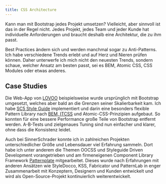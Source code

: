 ```yaml
---
title: CSS Architecture
---
```



Kann man mit Bootstrap jedes Projekt umsetzen? Vielleicht, aber sinnvoll ist das in der Regel nicht. Jedes Projekt, jedes Team und jeder Kunde hat individuelle Anforderungen und braucht deshalb eine Architektur, die zu ihm passt.

Best Practices ändern sich und werden manchmal sogar zu Anti-Patterns. Ich habe verschiedene Trends erlebt und auf Herz und Nieren prüfen können. Daher unterwerfe ich mich nicht den neuesten Trends, sondern schaue, welcher Ansatz am besten passt, sei es BEM, Atomic CSS, CSS Modules oder etwas anderes.

## Case Studies

Die Web-App von [LOVOO](https://www.lovoo.com) beispielsweise wurde ursprünglich mit Bootstrap umgesetzt, welches aber bald an die Grenzen seiner Skalierbarkeit kam. Ich habe [SC5 Style Guide](http://styleguide.sc5.io/) implementiert und darin eine besonders flexible Pattern Library nach [BEM, ITCSS](http://csswizardry.com/2015/08/bemit-taking-the-bem-naming-convention-a-step-further/) und Atomic-CSS-Prinzipien aufgebaut. So konnten für eine bessere Performance große Teile von Bootstrap entfernt werden. A-B-Tests und zielgenaues Tuning sind nun einfacher und klarer, ohne dass die Konsistenz leidet.

Auch bei SinnerSchrader konnte ich in zahlreichen Projekten unterschiedlicher Größe und Lebensdauer viel Erfahrung sammeln. Dort habe ich unter anderem die Themen OOCSS und Styleguide Driven Development vorangetrieben und am firmeneigenen Component Library Framework [Patternplate](https://github.com/sinnerschrader/patternplate) mitgearbeitet. Dieses wurde nach Erfahrungen mit anderen Ansätzen wie StyleDocco, KSS, Fabricator und PatternLab in enger Zusammenarbeit mit Konzeptern, Designern und Kunden entwickelt und wird als <Link id={4} lang="en">Open-Source-Projekt</Link> kontinuierlich weiterentwickelt.
